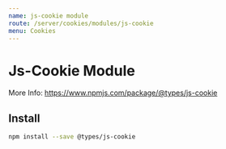 ```yaml
---
name: js-cookie module
route: /server/cookies/modules/js-cookie
menu: Cookies
---
```


# Js-Cookie Module

More Info: https://www.npmjs.com/package/@types/js-cookie

## Install

```bash
npm install --save @types/js-cookie
```